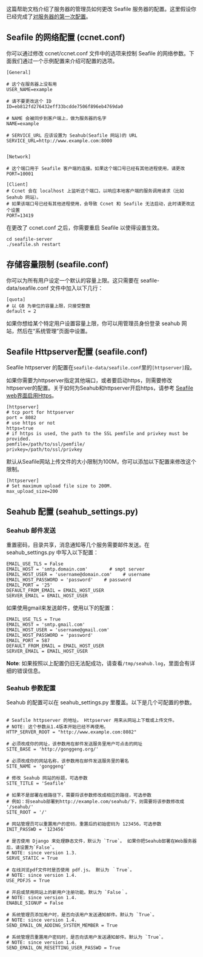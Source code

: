 这篇帮助文档介绍了服务器的管理员如何更改 Seafile 服务器的配置。这里假设你已经完成了[[Seafile-服务器端软件的下载、初始化配置|对服务器的第一次配置]]。

== Seafile 的网络配置 (ccnet.conf) ==

你可以通过修改 ccnet/ccnet.conf 文件中的选项来控制 Seafile 的网络参数。下面我们通过一个示例配置来介绍可配置的选项。

<pre>
[General]

# 这个在服务器上没有用
USER_NAME=example

# 请不要更改这个 ID
ID=eb812fd276432eff33bcdde7506f896eb4769da0

# NAME 会被同步到客户端上，做为服务器的名字
NAME=example

# SERVICE_URL 应该设置为 Seahub(Seafile 网站)的 URL
SERVICE_URL=http://www.example.com:8000


[Network]

# 这个端口用于 Seafile 客户端的连接。如果这个端口号已经有其他进程使用，请更改
PORT=10001

[Client]
# Ccnet 会在 localhost 上监听这个端口，以响应本地客户端的服务调用请求（比如 Seahub 网站）。
# 如果该端口号已经有其他进程使用，会导致 Ccnet 和 Seafile 无法启动，此时请更改这个设置
PORT=13419

</pre>

在更改了 ccnet.conf 之后，你需要重启 Seafile 以使得设置生效。

<pre>
cd seafile-server
./seafile.sh restart
</pre>

== 存储容量限制 (seafile.conf) ==

你可以为所有用户设定一个默认的容量上限。这只需要在 seafile-data/seafile.conf 文件中加入以下几行：

<pre>
[quota]
# 以 GB 为单位的容量上限，只接受整数
default = 2
</pre>

如果你想给某个特定用户设置容量上限，你可以用管理员身份登录 seahub 网站，然后在“系统管理”页面中设置。

== Seafile Httpserver配置 (seafile.conf) ==

Seafile httpserver 的配置在<code>seafile-data/seafile.conf</code>里的<code>[httpserver]</code>段。

如果你需要为httpserver指定其他端口，或者要启动https，则需要修改httpserver的配置。关于如何为Seahub和httpserver开启https，请参考 [[Seafile web界面启用Https]]。

<pre>
[httpserver]
# tcp port for httpserver
port = 8082
# use https or not
https=true
# if https is used, the path to the SSL pemfile and privkey must be provided.
pemfile=/path/to/ssl/pemfile/
privkey=/path/to/ssl/privkey
</pre>

默认从Seafile网站上传文件的大小限制为100M，你可以添加以下配置来修改这个限制。

<pre>
[httpserver]
# Set maximum upload file size to 200M.
max_upload_size=200
</pre>

== Seahub 配置 (seahub_settings.py) ==

=== Seahub 邮件发送 ===

重置密码，目录共享，消息通知等几个服务需要邮件发送。在seahub_settings.py 中写入以下配置： 

<pre>
EMAIL_USE_TLS = False
EMAIL_HOST = 'smtp.domain.com'        # smpt server
EMAIL_HOST_USER = 'username@domain.com'    # username
EMAIL_HOST_PASSWORD = 'password'    # password
EMAIL_PORT = '25'
DEFAULT_FROM_EMAIL = EMAIL_HOST_USER
SERVER_EMAIL = EMAIL_HOST_USER
</pre>

如果使用gmail来发送邮件，使用以下的配置：

<pre>
EMAIL_USE_TLS = True
EMAIL_HOST = 'smtp.gmail.com'
EMAIL_HOST_USER = 'username@gmail.com'
EMAIL_HOST_PASSWORD = 'password'
EMAIL_PORT = 587
DEFAULT_FROM_EMAIL = EMAIL_HOST_USER
SERVER_EMAIL = EMAIL_HOST_USER
</pre>

'''Note''': 如果按照以上配置仍旧无法配成功，请查看<code>/tmp/seahub.log</code>，里面会有详细的错误信息。

=== Seahub 参数配置 ===

Seahub 的配置可以在 seahub_settings.py 里覆盖。以下是几个可配置的参数。

<pre>

# Seafile httpserver 的地址。 Httpserver 用来从网站上下载或上传文件。
# NOTE: 这个参数从1.4版本开始已经不再使用。
HTTP_SERVER_ROOT = "http://www.example.com:8082"

# 必须改成你的网址，该参数用在邮件发送服务里用户可点击的网址
SITE_BASE = 'http://gonggeng.org/'

# 必须改成你的网站名称，该参数用在邮件发送服务里的署名
SITE_NAME = 'gonggeng'

# 修改 Seahub 网站的标题，可选参数
SITE_TITLE = 'Seafile'

# 如果不是部署在根路径下，需要将该参数修改成相应的路径，可选参数
# 例如：将seahub部署到http://example.com/seahub/下，则需要将该参数修改成 '/seahub/'
SITE_ROOT = '/'

# 网站管理员可以重置用户的密码，重置后的初始密码为 123456，可选参数
INIT_PASSWD = '123456'

# 是否使用 Django 来处理静态文件，默认为 `True`。 如果你把Seahub部署在Web服务器后，请设置为`False`。
# NOTE: since version 1.3.
SERVE_STATIC = True

# 在线浏览pdf文件时是否使用 pdf.js。 默认为 ｀True`。
# NOTE: since version 1.4.
USE_PDFJS = True

# 开启或禁用网站上的新用户注册功能。默认为 `False｀。
# NOTE: since version 1.4.
ENABLE_SIGNUP = False

# 系统管理员添加用户时，是否向该用户发送通知邮件。默认为 `True`。
# NOTE: since version 1.4.
SEND_EMAIL_ON_ADDING_SYSTEM_MEMBER = True

# 系统管理员重置用户密码时，是否向该用户发送通知邮件。默认为 `True`。
# NOTE: since version 1.4.
SEND_EMAIL_ON_RESETTING_USER_PASSWD = True

</pre>